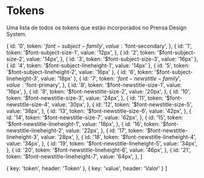 
<Meta title="Styleguide/Tokens" />

# Tokens

Uma lista de todos os tokens que estão incorporados no Prensa Design System.

  {
    id: '0',
    token: '$font-subject-family',
    value: '$font-secondary',
  },
  {
    id: '1',
    token: '$font-subject-size-1',
    value: '12px',
  },
  {
    id: '2',
    token: '$font-subject-size-2',
    value: '14px',
  },
  {
    id: '3',
    token: '$font-subject-size-3',
    value: '16px'
  },
  {
    id: '4',
    token: '$font-subject-lineheight-1',
    value: '14px'
  },
  {
    id: '5',
    token: '$font-subject-lineheight-2',
    value: '16px'
  },
  {
    id: '6',
    token: '$font-subject-lineheight-3',
    value: '18px'
  },
  {
    id: '7',
    token: '$font-newstitle-family',
    value: '$font-primary',
  },
  {
    id: '8',
    token: '$font-newstitle-size-1',
    value: '16px',
  },
  {
    id: '9',
    token: '$font-newstitle-size-2', 
    value: '20px',
  },
  {
    id: '10',
    token: '$font-newstitle-size-3', 
    value: '24px',
  },
  {
    id: '11',
    token: '$font-newstitle-size-4', 
    value: '30px',
  },
  {
    id: '12',
    token: '$font-newstitle-size-5', 
    value: '38px',
  },
  {
    id: '13',
    token: '$font-newstitle-size-6', 
    value: '42px',
  },
  {
    id: '14',
    token: '$font-newstitle-size-7', 
    value: '62px',
  },
  {
    id: '15',
    token: '$font-newstitle-lineheight-1', 
    value: '18px',
  },
  {
    id: '16',
    token: '$font-newstitle-lineheight-2', 
    value: '22px',
  },
  {
    id: '17',
    token: '$font-newstitle-lineheight-3', 
    value: '28px',
  },
  {
    id: '18',
    token: '$font-newstitle-lineheight-4', 
    value: '34px',
  },
  {
    id: '19',
    token: '$font-newstitle-lineheight-5', 
    value: '34px',
  },
  {
    id: '20',
    token: '$font-newstitle-lineheight-6', 
    value: '46px',
  },
  {
    id: '21',
    token: '$font-newstitle-lineheight-7', 
    value: '64px',
  },
]

  {
    key: 'token',
    header: 'Token'
  },
  {
    key: 'value',
    header: 'Valor'
  }
]

<Table rows={rows} headers={headers} />